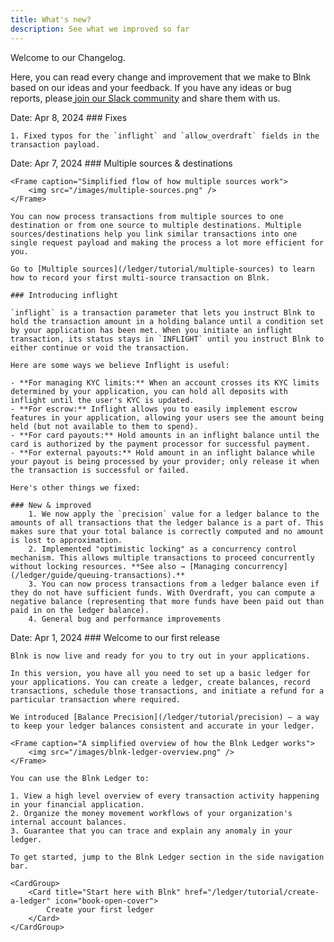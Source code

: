 ```yaml
---
title: What's new?
description: See what we improved so far
---
```

Welcome to our Changelog.

Here, you can read every change and improvement that we make to Blnk based on our ideas and your feedback. If you have any ideas or bug reports, please[ join our Slack community](https://join.slack.com/t/blnk-ledger/shared_invite/zt-2fwdivkvm-zHW4F8lwtVsbIaPg~dyx9w) and share them with us.

<Accordion title="Blnk v0.6.1">
	Date: Apr 8, 2024
	### Fixes
	
    1. Fixed typos for the `inflight` and `allow_overdraft` fields in the transaction payload.
	
</Accordion>

<Accordion title="Blnk v0.6.0 — Advanced control over transactions">
	Date: Apr 7, 2024
	### Multiple sources & destinations

    <Frame caption="Simplified flow of how multiple sources work">
		<img src="/images/multiple-sources.png" />
	</Frame>
	
	You can now process transactions from multiple sources to one destination or from one source to multiple destinations. Multiple sources/destinations help you link similar transactions into one single request payload and making the process a lot more efficient for you. 
	
	Go to [Multiple sources](/ledger/tutorial/multiple-sources) to learn how to record your first multi-source transaction on Blnk.

	### Introducing inflight

	`inflight` is a transaction parameter that lets you instruct Blnk to hold the transaction amount in a holding balance until a condition set by your application has been met. When you initiate an inflight transaction, its status stays in `INFLIGHT` until you instruct Blnk to either continue or void the transaction.

	Here are some ways we believe Inflight is useful:

	- **For managing KYC limits:** When an account crosses its KYC limits determined by your application, you can hold all deposits with inflight until the user's KYC is updated.
	- **For escrow:** Inflight allows you to easily implement escrow features in your application, allowing your users see the amount being held (but not available to them to spend).
	- **For card payouts:** Hold amounts in an inflight balance until the card is authorized by the payment processor for successful payment.  
	- **For external payouts:** Hold amount in an inflight balance while your payout is being processed by your provider; only release it when the transaction is successful or failed.

	Here's other things we fixed:

	### New & improved
		1. We now apply the `precision` value for a ledger balance to the amounts of all transactions that the ledger balance is a part of. This makes sure that your total balance is correctly computed and no amount is lost to approximation.
		2. Implemented "optimistic locking" as a concurrency control mechanism. This allows multiple transactions to proceed concurrently without locking resources. **See also → [Managing concurrency](/ledger/guide/queuing-transactions).**
		3. You can now process transactions from a ledger balance even if they do not have sufficient funds. With Overdraft, you can compute a negative balance (representing that more funds have been paid out than paid in on the ledger balance).
        4. General bug and performance improvements
</Accordion>
<Accordion title="Blnk v0.5.0 — Our first release">
	Date: Apr 1, 2024
	### Welcome to our first release
		
	Blnk is now live and ready for you to try out in your applications.
	
	In this version, you have all you need to set up a basic ledger for your applications. You can create a ledger, create balances, record transactions, schedule those transactions, and initiate a refund for a particular transaction where required.
	
	We introduced [Balance Precision](/ledger/tutorial/precision) — a way to keep your ledger balances consistent and accurate in your ledger.
	
	<Frame caption="A simplified overview of how the Blnk Ledger works">
		<img src="/images/blnk-ledger-overview.png" />
	</Frame>
	
	You can use the Blnk Ledger to:
	
	1. View a high level overview of every transaction activity happening in your financial application.
	2. Organize the money movement workflows of your organization's internal account balances.	
	3. Guarantee that you can trace and explain any anomaly in your ledger.
	
	To get started, jump to the Blnk Ledger section in the side navigation bar.
	
	<CardGroup>
		<Card title="Start here with Blnk" href="/ledger/tutorial/create-a-ledger" icon="book-open-cover">
			Create your first ledger
		</Card>
	</CardGroup>
</Accordion>